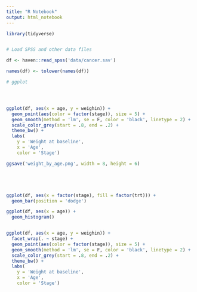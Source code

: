 ```yaml
---
title: "R Notebook"
output: html_notebook
---
```


```r
library(tidyverse)


# Load SPSS and other data files

df <- haven::read_spss('data/cancer.sav')

names(df) <- tolower(names(df))

# ggplot




ggplot(df, aes(x = age, y = weighin)) +
  geom_point(aes(color = factor(stage)), size = 5) +
  geom_smooth(method = 'lm', se = F, color = 'black', linetype = 2) +
  scale_color_grey(start = .8, end = .2) +
  theme_bw() +
  labs(
    y = 'Weight at baseline',
    x = 'Age',
    color = 'Stage')

ggsave('weight_by_age.png', width = 8, height = 6)





ggplot(df, aes(x = factor(stage), fill = factor(trt))) +
  geom_bar(position = 'dodge')

ggplot(df, aes(x = age)) +
  geom_histogram()


ggplot(df, aes(x = age, y = weighin)) +
  facet_wrap(. ~ stage) +
  geom_point(aes(color = factor(stage)), size = 5) +
  geom_smooth(method = 'lm', se = F, color = 'black', linetype = 2) +
  scale_color_grey(start = .8, end = .2) +
  theme_bw() +
  labs(
    y = 'Weight at baseline',
    x = 'Age',
    color = 'Stage')
```

